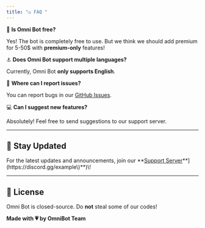 ```yaml
---
title: "⚖️ FAQ "
---
```



🏐 **Is Omni Bot free?**  

Yes\! The bot is completely free to use. But we think we should add premium for 5-50$ with **premium-only** features\!

⚓️ **Does Omni Bot support multiple languages?**  

Currently, Omni Bot **only supports English**.  

🥋 **Where can I report issues?**  

You can report bugs in our [GitHub Issues]([https://github.com/ViviDeveloper/OmniBot/issues](https://github.com/YourUsername/OmniBot/issues)).  

💻 **Can I suggest new features?**  

Absolutely\! Feel free to send suggestions to our support server.  

---

## 📢 Stay Updated  

For the latest updates and announcements, join our **[Support Server](**[**https://discord.gg/A63h8DaQqE**](https://discord.gg/A63h8DaQqE)[**)**](https://discord.gg/example\)**)\!  

---

## 🥛 License  

Omni Bot is closed-source. Do **not** steal some of our codes\! 

**Made with 💗 by OmniBot Team**